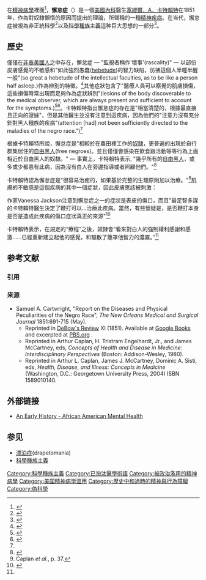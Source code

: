{{rough translation}}
在[[精神病學|精神病學]]裡面<ref>{{cite book |title = The Sociology of Mental Illness |author=Bernard J. Gallagher |year=1987 |publisher = Prentice-Hall |isbn = 0138211175 |url = http://books.google.com/?id=FNsVAAAAIAAJ&q=dysaethesia+aethiopica+psychiatric&dq=dysaethesia+aethiopica+psychiatric |page = 285}}</ref>，'''懈怠症'''（{{lang-en|'''dysaethesia aethiopica'''}}）是一個[[美國|美國]][[內科|內科]]醫生[[塞繆爾．A．卡特賴特|塞繆爾．A．卡特賴特]]在1851年，作為對奴隸懶惰的原因而提出的理論，所聲稱的一種[[精神疾病|精神疾病]]。在当代，懈怠症被視為非正統科學<ref>{{cite book |author = Mark Michael Smith |title = Mastered by the Clock: Time, Slavery, and Freedom in the American South |year=1997 |accessdate=2007-10-07 |publisher=[[University_of_North_Carolina_Press|University of North Carolina Press]] |location=Chapel Hill, N.C. |isbn=0807846937 |url = http://books.google.com/?id=cIaSAKm7QowC&pg=PA155&dq=Dysaethesia+Aethiopica |page=155 }}</ref>以及[[科學種族主義|科學種族主義]]這种巨大思想的一部分<ref>{{cite web |url=http://www.ferris.edu/jimcrow/question/nov05.htm |title=Question of the Month: Drapetomania |accessdate=2007-10-04 |author=Pilgrim, David |publisher=Jim Crow Museum of Racist Memorabilia |quote= |date=November 2005 |archive-date=2011-06-04 |archive-url=https://www.webcitation.org/5zBxdF8Vo?url=http://www.ferris.edu/jimcrow/question/nov05.htm |dead-url=no }}</ref>。

== 歷史 ==
僅僅在[[非裔美國人|非裔美國人]]之中存在，懈怠症 — "監視者稱作'壞事'(rascality)" — 以部份皮膚感覺的不敏感和"如此強烈愚蠢([[wiktionary:hebetude|hebetude]])的智力缺陷，彷彿這個人半睡半醒一般"(so great a hebetude of the intellectual faculties, as to be like a person half asleep.)作為辨別的特徵。<ref name=Cartwright>{{cite journal |author=[[塞繆爾．A．卡特賴特|Cartwright, Samuel A.]] |year=1851 |title=Report on the Diseases and Peculiarities of the Negro Race |journal=[[DeBow's_Review|DeBow's Review]] |volume=XI |url=http://www.pbs.org/wgbh/aia/part4/4h3106t.html |accessdate=2007-10-04 |archive-date=2011-05-16 |archive-url=https://web.archive.org/web/20110516015704/http://www.pbs.org/wgbh/aia/part4/4h3106t.html |dead-url=no }}</ref>其他症狀包含了"醫療人員可以察覺的肌膚損傷，這些損傷時常出現而足夠作為症狀辨別"(lesions of the body discoverable to the medical observer, which are always present and sufficient to account for the symptoms.)<ref>{{cite book |title=Slavery & the Law |author= Paul Finkelman|year=1997 |publisher=Rowman & Littlefield |isbn=0742521192 |url= http://books.google.com/?id=1YI0DvuukxkC&pg=PA305| page=305}}</ref><ref>{{citebook|title=Slavery and Emancipation |author= Rick Halpern, Enrico Dal Lago|year=2002|publisher=Blackwell Publishing|isbn=0631217355 |url=http://books.google.com/?id=svaQthjrcf0C&pg=RA1-PA273| page=273}}</ref>。卡特賴特指出懈怠症的存在是"相當清楚的，根據最直接且正向的證據"，但是其他醫生並沒有注意到這疾病，因為他們的"注意力沒有充分針對黑人種族的疾病"(attention [had] not been sufficiently directed to the maladies of the negro race.")<ref name=Cartwright/>

根據卡特賴特所說，懈怠症是"相較於在農田裡工作的[[美國奴隸制度|奴隸]]，更普遍的出現於自行群集居住的[[自由黑人|自由黑人]](free negroes)。並且僅僅會感染在飲食跟活動等等行為上面相近於自由黑人的奴隸。" — 事實上，卡特賴特表示, "幾乎所有的[[自由黑人|自由黑人]]，或多或少都患有此病，因為沒有白人在旁邊指導或者照顧他們。"<ref>{{cite book |author=Arthur L. Caplan, James J. McCartney, and Dominic A. Sisti |title=Health, Disease, and Illness: Concepts in Medicine |url=https://archive.org/details/healthdiseaseill0000unse |year=2004 |accessdate=2007-10-04 |publisher=[[Georgetown_University_Press|Georgetown University Press]] |location=Washington, D.C. |isbn=1589010140 |page=[https://archive.org/details/healthdiseaseill0000unse/page/35 35] }}</ref>

卡特賴特認為懈怠症是"很容易治癒的，如果基於完整的生理原則加以治療。"<ref name="Caplan37">Caplan ''et al.'', p. 37.</ref>肌膚的不敏感是這個疾病的其中一個症狀，因此皮膚應該被刺激：
{{Quote|最好刺激皮膚的方法是，首先，讓病患徹底的以溫水和肥皂洗淨；然後，以油脂塗滿全身，並且以寬皮鞭將油脂鞭打下來；接著讓病患在太陽底下進行某些粗重的工作。<ref name="Caplan37" />}}

作家Vanessa Jackson注意到懈怠症之一的症狀是表皮的傷口，而且"最足智多謀的卡特賴特醫生決定了鞭打可以…治療此疾病。當然，有些懷疑是，是否鞭打本身是否是造成此疾病的傷口症狀真正的來源"<ref>{{cite web |url=http://www.mindfreedom.org/kb/mental-health-abuse/Racism/InOurOwnVoice |title=In Our Own Voice: African-American Stories of Oppression, Survival and Recovery in the Mental Health Systems |accessdate=2007-10-07 |author=Vanessa Jackson |work=[[MindFreedom_International|MindFreedom International]] |year=2002 |format=PDF |page=5 |archive-url=https://www.webcitation.org/5zBxdzhgG?url=http://www.mindfreedom.org/kb/mental-health-abuse/Racism/InOurOwnVoice |archive-date=2011-06-04 |dead-url=yes }}</ref>

卡特賴特表示，在規定的“療程”之後，奴隸會“看來對白人的強制權利感謝和感激……已經重新建立起他的感覺，和驅散了籠罩他智力的濃霧。”<ref name=Caplan37/>

== 参考文献 ==
=== 引用 ===
{{Reflist|2}}

=== 来源 ===
* Samuel A. Cartwright, "Report on the Diseases and Physical Peculiarities of the Negro Race", ''The New Orleans Medical and Surgical Journal'' 1851:691-715 (May).
** Reprinted in [[DeBow's_Review|DeBow's Review]] XI (1851). Available at [http://www.google.com/books?id=ofMcAAAAIAAJ Google Books] {{Wayback|url=http://www.google.com/books?id=ofMcAAAAIAAJ |date=20140911134801 }} and excerpted at [http://www.pbs.org/wgbh/aia/part4/4h3106t.html PBS.org] {{Wayback|url=http://www.pbs.org/wgbh/aia/part4/4h3106t.html |date=20110516015704 }}.
** Reprinted in Arthur Caplan, H. Tristram Engelhardt, Jr., and James McCartney, eds, ''Concepts of Health and Disease in Medicine: Interdisciplinary Perspectives'' (Boston: Addison-Wesley, 1980).
** Reprinted in Arthur L. Caplan, James J. McCartney, Dominic A. Sisti, eds, ''Health, Disease, and Illness: Concepts in Medicine'' (Washington, D.C.: Georgetown University Press, 2004) ISBN 1589010140.

== 外部链接 ==
* [http://academic.udayton.edu/health/01status/mental01.htm An Early History - African American Mental Health] {{Wayback|url=http://academic.udayton.edu/health/01status/mental01.htm |date=20110709081628 }}

== 参见 ==
* [[漂泊症|漂泊症]](drapetomania)
* [[科學種族主義|科學種族主義]]

[[Category:科學種族主義|Category:科學種族主義]]
[[Category:已淘汰醫學術語|Category:已淘汰醫學術語]]
[[Category:被政治濫用的精神病學|Category:被政治濫用的精神病學]]
[[Category:美国精神病学滥用|Category:美国精神病学滥用]]
[[Category:歷史中和過時的精神與行為障礙|Category:歷史中和過時的精神與行為障礙]]
[[Category:偽科學|Category:偽科學]]